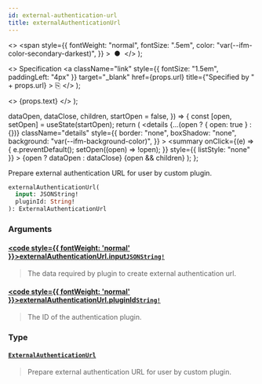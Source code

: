 ```yaml
---
id: external-authentication-url
title: externalAuthenticationUrl
---
```


  <>
    <span
      style={{
        fontWeight: "normal",
        fontSize: ".5em",
        color: "var(--ifm-color-secondary-darkest)",
      }}
    >
      &nbsp;●&nbsp;
    </span>
  </>
);

  <>
    Specification
    <a
      className="link"
      style={{ fontSize: "1.5em", paddingLeft: "4px" }}
      target="\_blank"
      href={props.url}
      title={"Specified by " + props.url}
    >
      ⎘
    </a>
  </>
);

  <>
    <span className={props.class}>{props.text}</span>
  </>
);


  dataOpen,
  dataClose,
  children,
  startOpen = false,
}) => {
  const [open, setOpen] = useState(startOpen);
  return (
    <details
      {...(open ? { open: true } : {})}
      className="details"
      style={{
        border: "none",
        boxShadow: "none",
        background: "var(--ifm-background-color)",
      }}
    >
      <summary
        onClick={(e) => {
          e.preventDefault();
          setOpen((open) => !open);
        }}
        style={{ listStyle: "none" }}
      >
        {open ? dataOpen : dataClose}
      </summary>
      {open && children}
    </details>
  );
};

Prepare external authentication URL for user by custom plugin.

```graphql
externalAuthenticationUrl(
  input: JSONString!
  pluginId: String!
): ExternalAuthenticationUrl
```

### Arguments

#### [<code style={{ fontWeight: 'normal' }}>externalAuthenticationUrl.<b>input</b></code>](#)<Bullet />[`JSONString!`](../../../api-reference/miscellaneous/scalars/jsonstring) <Badge class="badge badge--secondary" text="non-null"/> <Badge class="badge badge--secondary" text="scalar"/> <Badge class="badge badge--secondary" text="miscellaneous"/>

> The data required by plugin to create external authentication url.

#### [<code style={{ fontWeight: 'normal' }}>externalAuthenticationUrl.<b>pluginId</b></code>](#)<Bullet />[`String!`](../../../api-reference/miscellaneous/scalars/string) <Badge class="badge badge--secondary" text="non-null"/> <Badge class="badge badge--secondary" text="scalar"/> <Badge class="badge badge--secondary" text="miscellaneous"/>

> The ID of the authentication plugin.

### Type

#### [`ExternalAuthenticationUrl`](../../../api-reference/authentication/objects/external-authentication-url) <Badge class="badge badge--secondary" text="object"/> <Badge class="badge badge--secondary" text="authentication"/>

> Prepare external authentication URL for user by custom plugin.
